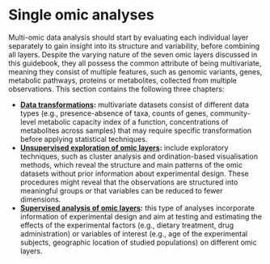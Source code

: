 # Single omic analyses

Multi-omic data analysis should start by evaluating each individual layer separately to gain insight into its structure and variability, before combining all layers. Despite the varying nature of the seven omic layers discussed in this guidebook, they all possess the common attribute of being multivariate, meaning they consist of multiple features, such as genomic variants, genes, metabolic pathways, proteins or metabolites, collected from multiple observations. This section contains the following three chapters: 

* **[Data transformations](#data-transformations):** multivariate datasets consist of different data types (e.g., presence-absence of taxa, counts of genes, community-level metabolic capacity index of a function, concentrations of metabolites across samples) that may require specific transformation before applying statistical techniques.
* **[Unsupervised exploration of omic layers](#unsupervised-exploration):** include exploratory techniques, such as cluster analysis and ordination-based visualisation methods, which reveal the structure and main patterns of the omic datasets without prior information about experimental design. These procedures might reveal that the observations are structured into meaningful groups or that variables can be reduced to fewer dimensions.
* **[Supervised analysis of omic layers](#supervised-analysis):** this type of analyses incorporate information of experimental design and aim at testing and estimating the effects of the experimental factors (e.g., dietary treatment, drug administration) or variables of interest (e.g., age of the experimental subjects, geographic location of studied populations) on different omic layers.
